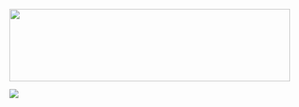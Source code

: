 <img src = "https://rawgit.com/lzim/teampsd/teampsd_style/ModelingToLearn_logo1.png"
     height = "130" width = "500">  
     
     
![](https://github.com/lzim/teampsd/blob/teampsd_style/ModelingToLearn_logo1.svg) 
